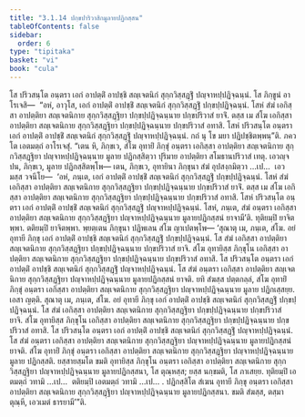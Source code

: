 ```yaml
---
title: "3.1.14 ปกฺขปาริวาสิกมูลายปฏิกสฺสน"
tableOfContents: false
sidebar:
  order: 6
type: "tipitaka"
basket: "vi"
book: "cula"
---
```



<DynamicBreadcrumb />

<Division number="123" book="cula">

<Paragraph number="578" book="cula">
โส ปริวสนฺโต อนฺตรา เอกํ อาปตฺติํ อาปชฺชิ สญฺเจตนิกํ สุกฺกวิสฺสฏฺฐิํ ปญฺจาหปฺปฏิจฺฉนฺนํ. โส ภิกฺขูนํ อาโรเจสิ—  “อหํ, อาวุโส, เอกํ อาปตฺติํ อาปชฺชิํ สญฺเจตนิกํ สุกฺกวิสฺสฏฺฐิํ ปกฺขปฺปฏิจฺฉนฺนํ. โสหํ สํฆํ เอกิสฺสา อาปตฺติยา สญฺเจตนิกาย สุกฺกวิสฺสฏฺฐิยา ปกฺขปฺปฏิจฺฉนฺนาย ปกฺขปริวาสํ ยาจิํ. ตสฺส เม สํโฆ เอกิสฺสา อาปตฺติยา สญฺเจตนิกาย สุกฺกวิสฺสฏฺฐิยา ปกฺขปฺปฏิจฺฉนฺนาย ปกฺขปริวาสํ อทาสิ. โสหํ ปริวสนฺโต อนฺตรา เอกํ อาปตฺติํ อาปชฺชิํ สญฺเจตนิกํ สุกฺกวิสฺสฏฺฐิํ ปญฺจาหปฺปฏิจฺฉนฺนํ. กถํ นุ โข มยา ปฏิปชฺชิตพฺพนฺ”ติ. ภควโต เอตมตฺถํ อาโรเจสุํ. “เตน หิ, ภิกฺขเว, สํโฆ อุทายิํ ภิกฺขุํ อนฺตรา เอกิสฺสา อาปตฺติยา สญฺเจตนิกาย สุกฺกวิสฺสฏฺฐิยา ปญฺจาหปฺปฏิจฺฉนฺนาย มูลาย ปฏิกสฺสิตฺวา ปุริมาย อาปตฺติยา สโมธานปริวาสํ เทตุ. เอวญฺจ ปน, ภิกฺขเว, มูลาย ปฏิกสฺสิตพฺโพ—
</Paragraph>

<Paragraph number="579" book="cula">
เตน, ภิกฺขเว, อุทายินา ภิกฺขุนา สํฆํ อุปสงฺกมิตฺวา …เป…  เอวมสฺส วจนีโย—  ‘อหํ, ภนฺเต, เอกํ อาปตฺติํ อาปชฺชิํ สญฺเจตนิกํ สุกฺกวิสฺสฏฺฐิํ ปกฺขปฺปฏิจฺฉนฺนํ. โสหํ สํฆํ เอกิสฺสา อาปตฺติยา สญฺเจตนิกาย สุกฺกวิสฺสฏฺฐิยา ปกฺขปฺปฏิจฺฉนฺนาย ปกฺขปริวาสํ ยาจิํ. ตสฺส เม สํโฆ เอกิสฺสา อาปตฺติยา สญฺเจตนิกาย สุกฺกวิสฺสฏฺฐิยา ปกฺขปฺปฏิจฺฉนฺนาย ปกฺขปริวาสํ อทาสิ. โสหํ ปริวสนฺโต อนฺตรา เอกํ อาปตฺติํ อาปชฺชิํ สญฺเจตนิกํ สุกฺกวิสฺสฏฺฐิํ ปญฺจาหปฺปฏิจฺฉนฺนํ. โสหํ, ภนฺเต, สํฆํ อนฺตรา เอกิสฺสา อาปตฺติยา สญฺเจตนิกาย สุกฺกวิสฺสฏฺฐิยา ปญฺจาหปฺปฏิจฺฉนฺนาย มูลายปฏิกสฺสนํ ยาจามี’ติ. ทุติยมฺปิ ยาจิตพฺพา. ตติยมฺปิ ยาจิตพฺพา. พฺยตฺเตน ภิกฺขุนา ปฏิพเลน สํโฆ ญาเปตพฺโพ—
</Paragraph>

</Division>
<Division number="124" book="cula">

<Paragraph number="580" book="cula">
‘สุณาตุ เม, ภนฺเต, สํโฆ. อยํ อุทายี ภิกฺขุ เอกํ อาปตฺติํ อาปชฺชิ สญฺเจตนิกํ สุกฺกวิสฺสฏฺฐิํ ปกฺขปฺปฏิจฺฉนฺนํ. โส สํฆํ เอกิสฺสา อาปตฺติยา สญฺเจตนิกาย สุกฺกวิสฺสฏฺฐิยา ปกฺขปฺปฏิจฺฉนฺนาย ปกฺขปริวาสํ ยาจิ. สํโฆ อุทายิสฺส ภิกฺขุโน เอกิสฺสา อาปตฺติยา สญฺเจตนิกาย สุกฺกวิสฺสฏฺฐิยา ปกฺขปฺปฏิจฺฉนฺนาย ปกฺขปริวาสํ อทาสิ. โส ปริวสนฺโต อนฺตรา เอกํ อาปตฺติํ อาปชฺชิ สญฺเจตนิกํ สุกฺกวิสฺสฏฺฐิํ ปญฺจาหปฺปฏิจฺฉนฺนํ. โส สํฆํ อนฺตรา เอกิสฺสา อาปตฺติยา สญฺเจตนิกาย สุกฺกวิสฺสฏฺฐิยา ปญฺจาหปฺปฏิจฺฉนฺนาย มูลายปฏิกสฺสนํ ยาจติ. ยทิ สํฆสฺส ปตฺตกลฺลํ, สํโฆ อุทายิํ ภิกฺขุํ อนฺตรา เอกิสฺสา อาปตฺติยา สญฺเจตนิกาย สุกฺกวิสฺสฏฺฐิยา ปญฺจาหปฺปฏิจฺฉนฺนาย มูลาย ปฏิกเสฺสยฺย. เอสา ญตฺติ.
</Paragraph>

<Paragraph number="581" book="cula">
สุณาตุ เม, ภนฺเต, สํโฆ. อยํ อุทายี ภิกฺขุ เอกํ อาปตฺติํ อาปชฺชิ สญฺเจตนิกํ สุกฺกวิสฺสฏฺฐิํ ปกฺขปฺปฏิจฺฉนฺนํ. โส สํฆํ เอกิสฺสา อาปตฺติยา สญฺเจตนิกาย สุกฺกวิสฺสฏฺฐิยา ปกฺขปฺปฏิจฺฉนฺนาย ปกฺขปริวาสํ ยาจิ. สํโฆ อุทายิสฺส ภิกฺขุโน เอกิสฺสา อาปตฺติยา สญฺเจตนิกาย สุกฺกวิสฺสฏฺฐิยา ปกฺขปฺปฏิจฺฉนฺนาย ปกฺขปริวาสํ อทาสิ. โส ปริวสนฺโต อนฺตรา เอกํ อาปตฺติํ อาปชฺชิ สญฺเจตนิกํ สุกฺกวิสฺสฏฺฐิํ ปญฺจาหปฺปฏิจฺฉนฺนํ. โส สํฆํ อนฺตรา เอกิสฺสา อาปตฺติยา สญฺเจตนิกาย สุกฺกวิสฺสฏฺฐิยา ปญฺจาหปฺปฏิจฺฉนฺนาย มูลายปฏิกสฺสนํ ยาจติ. สํโฆ อุทายิํ ภิกฺขุํ อนฺตรา เอกิสฺสา อาปตฺติยา สญฺเจตนิกาย สุกฺกวิสฺสฏฺฐิยา ปญฺจาหปฺปฏิจฺฉนฺนาย มูลาย ปฏิกสฺสติ. ยสฺสายสฺมโต ขมติ อุทายิสฺส ภิกฺขุโน อนฺตรา เอกิสฺสา อาปตฺติยา สญฺเจตนิกาย สุกฺกวิสฺสฏฺฐิยา ปญฺจาหปฺปฏิจฺฉนฺนาย มูลายปฏิกสฺสนา, โส ตุณฺหสฺส; ยสฺส นกฺขมติ, โส ภาเสยฺย.
</Paragraph>

<Paragraph number="582" book="cula">
ทุติยมฺปิ เอตมตฺถํ วทามิ …เป…  ตติยมฺปิ เอตมตฺถํ วทามิ …เป… .
</Paragraph>

<Paragraph number="583" book="cula">
ปฏิกสฺสิโต สํเฆน อุทายี ภิกฺขุ อนฺตรา เอกิสฺสา อาปตฺติยา สญฺเจตนิกาย สุกฺกวิสฺสฏฺฐิยา ปญฺจาหปฺปฏิจฺฉนฺนาย มูลายปฏิกสฺสนา. ขมติ สํฆสฺส, ตสฺมา ตุณฺหี, เอวเมตํ ธารยามี’”ติ.
</Paragraph>
</Division>